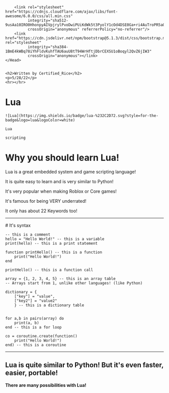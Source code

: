 
<div>
    <Head>
        <title>Certified_Rice</title>
        <link rel="icon" href="https://avatars.githubusercontent.com/certifiedrice" />

        <link rel="stylesheet" href="https://cdnjs.cloudflare.com/ajax/libs/font-awesome/6.0.0/css/all.min.css"
              integrity="sha512-9usAa10IRO0HhonpyAIVpjrylPvoDwiPUiKdWk5t3PyolY1cOd4DSE0Ga+ri4AuTroPR5aQvXU9xC6qOPnzFeg=="
              crossOrigin="anonymous" referrerPolicy="no-referrer"/>
        <link href="https://cdn.jsdelivr.net/npm/bootstrap@5.1.3/dist/css/bootstrap.min.css" rel="stylesheet"
              integrity="sha384-1BmE4kWBq78iYhFldvKuhfTAU6auU8tT94WrHftjDbrCEXSU1oBoqyl2QvZ6jIW3"
              crossOrigin="anonymous"></link>
    </Head>


    <h2>Written by Certified_Rice</h2>
    <p>5/28/22</p>
    <hr></hr>
</div>

# Lua
	![Lua](https://img.shields.io/badge/lua-%232C2D72.svg?style=for-the-badge&logo=lua&logoColor=white)

`Lua`

`scripting`
# Why you should learn Lua!
Lua is a great embedded system and game scripting language!

It is quite easy to learn and is very similar to Python!

It's very popular when making Roblox or Core games!

It's famous for being VERY underrated!

It only has about 22 Keywords too!

<hr></hr>
# It's syntax

```
-- this is a comment
hello = "Hello World!" -- this is a variable
print(hello) -- this is a print statement

function printHello() -- this is a function
    print("Hello World!")
end

printHello() -- this is a function call

array = {1, 2, 3, 4, 5} -- this is an array table
-- Arrays start from 1, unlike other languages! (like Python)

dictionary = {
    ["key"] = "value",
    ["key2"] = "value2"
    } -- this is a dictionary table


for a,b in pairs(array) do
    print(a, b)
end -- this is a for loop

co = coroutine.create(function()
    print("Hello World!")
end) -- this is a coroutine
```

<hr></hr>

## Lua is quite similar to Python! But it's even faster, easier, portable!
**There are many possibilities with Lua!**
